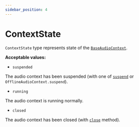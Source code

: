 ```yaml
---
sidebar_position: 4
---
```


# ContextState

`ContextState` type represents state of the [`BaseAudioContext`](/core/base-audio-context).

**Acceptable values:**
  - `suspended`

  The audio context has been suspended (with one of [`suspend`](/core/audio-context#suspend) or `OfflineAudioContext.suspend`).

  - `running`

  The audio context is running normally.

  - `closed`

  The audio context has been closed (with [`close`](/core/audio-context#close) method).
